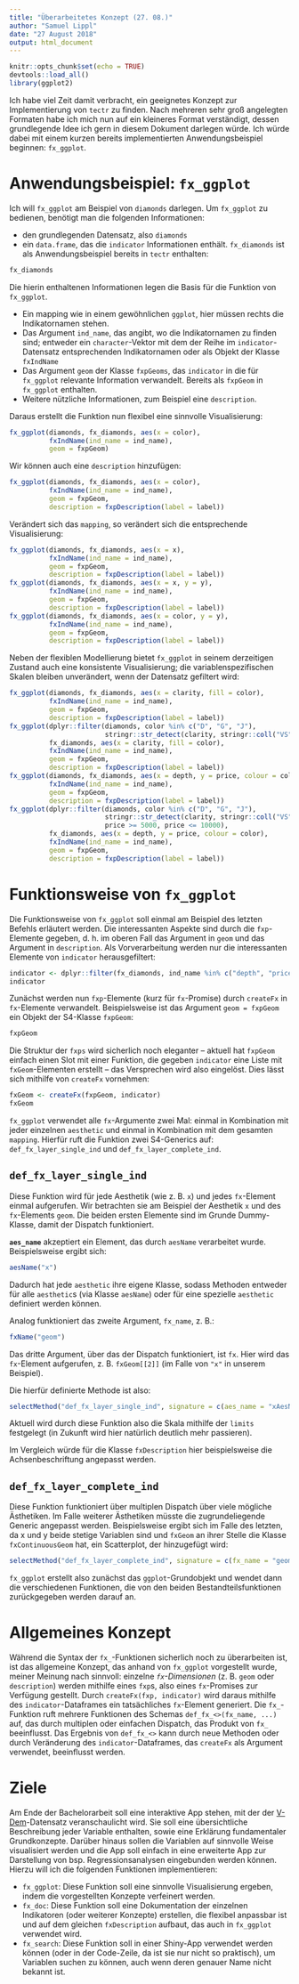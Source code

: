 ```yaml
---
title: "Überarbeitetes Konzept (27. 08.)"
author: "Samuel Lippl"
date: "27 August 2018"
output: html_document
---
```


```r
knitr::opts_chunk$set(echo = TRUE)
devtools::load_all()
library(ggplot2)
```

Ich habe viel Zeit damit verbracht, ein geeignetes Konzept zur Implementierung von `tectr` zu finden. Nach mehreren sehr groß angelegten Formaten habe ich mich nun auf ein kleineres Format verständigt, dessen grundlegende Idee ich gern in diesem Dokument darlegen würde. Ich würde dabei mit einem kurzen bereits implementierten Anwendungsbeispiel beginnen: `fx_ggplot`.

# Anwendungsbeispiel: `fx_ggplot`

Ich will `fx_ggplot` am Beispiel von `diamonds` darlegen. Um `fx_ggplot` zu bedienen, benötigt man die folgenden Informationen:

* den grundlegenden Datensatz, also `diamonds`
* ein `data.frame`, das die `indicator` Informationen enthält. `fx_diamonds` ist als Anwendungsbeispiel bereits in `tectr` enthalten:
```r
fx_diamonds
```
  Die hierin enthaltenen Informationen legen die Basis für die Funktion von `fx_ggplot`.

* Ein mapping wie in einem gewöhnlichen `ggplot`, hier müssen rechts die Indikatornamen stehen.
* Das Argument `ind_name`, das angibt, wo die Indikatornamen zu finden sind; entweder ein `character`-Vektor mit dem der Reihe im `indicator`-Datensatz entsprechenden Indikatornamen oder als Objekt der Klasse `fxIndName`
* Das Argument `geom` der Klasse `fxpGeoms`, das `indicator` in die für `fx_ggplot` relevante Information verwandelt. Bereits als `fxpGeom` in `fx_ggplot` enthalten.
* Weitere nützliche Informationen, zum Beispiel eine `description`.

Daraus erstellt die Funktion nun flexibel eine sinnvolle Visualisierung:

```r
fx_ggplot(diamonds, fx_diamonds, aes(x = color), 
          fxIndName(ind_name = ind_name), 
          geom = fxpGeom)
```

Wir können auch eine `description` hinzufügen:

```r
fx_ggplot(diamonds, fx_diamonds, aes(x = color), 
          fxIndName(ind_name = ind_name), 
          geom = fxpGeom, 
          description = fxpDescription(label = label))
```

Verändert sich das `mapping`, so verändert sich die entsprechende Visualisierung:

```r
fx_ggplot(diamonds, fx_diamonds, aes(x = x), 
          fxIndName(ind_name = ind_name), 
          geom = fxpGeom, 
          description = fxpDescription(label = label))
fx_ggplot(diamonds, fx_diamonds, aes(x = x, y = y), 
          fxIndName(ind_name = ind_name), 
          geom = fxpGeom, 
          description = fxpDescription(label = label))
fx_ggplot(diamonds, fx_diamonds, aes(x = color, y = y), 
          fxIndName(ind_name = ind_name), 
          geom = fxpGeom, 
          description = fxpDescription(label = label))
```

Neben der flexiblen Modellierung bietet `fx_ggplot` in seinem derzeitigen Zustand auch eine konsistente Visualisierung; die variablenspezifischen Skalen bleiben unverändert, wenn der Datensatz gefiltert wird:

```r
fx_ggplot(diamonds, fx_diamonds, aes(x = clarity, fill = color), 
          fxIndName(ind_name = ind_name), 
          geom = fxpGeom, 
          description = fxpDescription(label = label))
fx_ggplot(dplyr::filter(diamonds, color %in% c("D", "G", "J"), 
                        stringr::str_detect(clarity, stringr::coll("VS"))), 
          fx_diamonds, aes(x = clarity, fill = color), 
          fxIndName(ind_name = ind_name), 
          geom = fxpGeom, 
          description = fxpDescription(label = label))
fx_ggplot(diamonds, fx_diamonds, aes(x = depth, y = price, colour = color), 
          fxIndName(ind_name = ind_name), 
          geom = fxpGeom, 
          description = fxpDescription(label = label))
fx_ggplot(dplyr::filter(diamonds, color %in% c("D", "G", "J"), 
                        stringr::str_detect(clarity, stringr::coll("VS")), 
                        price >= 5000, price <= 10000), 
          fx_diamonds, aes(x = depth, y = price, colour = color), 
          fxIndName(ind_name = ind_name), 
          geom = fxpGeom, 
          description = fxpDescription(label = label))
```

# Funktionsweise von `fx_ggplot`

Die Funktionsweise von `fx_ggplot` soll einmal am Beispiel des letzten Befehls erläutert werden.
Die interessanten Aspekte sind durch die `fxp`-Elemente gegeben, d. h. im oberen Fall das Argument in `geom` und das Argument in `description`. Als Vorverarbeitung werden nur die interessanten Elemente von `indicator` herausgefiltert:
```r
indicator <- dplyr::filter(fx_diamonds, ind_name %in% c("depth", "price", "color"))
indicator
```

Zunächst werden nun `fxp`-Elemente (kurz für `fx`-Promise) durch `createFx` in `fx`-Elemente verwandelt. Beispielsweise ist das Argument `geom = fxpGeom` ein Objekt der S4-Klasse `fxpGeom`:
```r
fxpGeom
```

Die Struktur der `fxps` wird sicherlich noch eleganter -- aktuell hat `fxpGeom` einfach einen Slot mit einer Funktion, die gegeben `indicator` eine Liste mit `fxGeom`-Elementen erstellt -- das Versprechen wird also eingelöst. Dies lässt sich mithilfe von `createFx` vornehmen:

```r
fxGeom <- createFx(fxpGeom, indicator)
fxGeom
```

`fx_ggplot` verwendet alle `fx`-Argumente zwei Mal: einmal in Kombination mit jeder einzelnen `aesthetic` und einmal in Kombination mit dem gesamten `mapping`. Hierfür ruft die Funktion zwei S4-Generics auf: `def_fx_layer_single_ind` und `def_fx_layer_complete_ind`.

## `def_fx_layer_single_ind`

Diese Funktion wird für jede Aesthetik (wie z. B. `x`) und jedes `fx`-Element einmal aufgerufen. Wir betrachten sie am Beispiel der Aesthetik `x` und des `fx`-Elements `geom`. Die beiden ersten Elemente sind im Grunde Dummy-Klasse, damit der Dispatch funktioniert.

**`aes_name`** akzeptiert ein Element, das durch `aesName` verarbeitet wurde. Beispielsweise ergibt sich:

```r
aesName("x")
```
Dadurch hat jede `aesthetic` ihre eigene Klasse, sodass Methoden entweder für alle `aesthetic`s (via Klasse `aesName`) oder für eine spezielle `aesthetic` definiert werden können. 

Analog funktioniert das zweite Argument, `fx_name`, z. B.:

```r
fxName("geom")
```

Das dritte Argument, über das der Dispatch funktioniert, ist `fx`. Hier wird das `fx`-Element aufgerufen, z. B. `fxGeom[[2]]` (im Falle von `"x"` in unserem Beispiel).

Die hierfür definierte Methode ist also:

```r
selectMethod("def_fx_layer_single_ind", signature = c(aes_name = "xAesName", fx_name = "geomFxName", fx = "fxContinuousGeom"))
```

Aktuell wird durch diese Funktion also die Skala mithilfe der `limits` festgelegt (in Zukunft wird hier natürlich deutlich mehr passieren).

Im Vergleich würde für die Klasse `fxDescription` hier beispielsweise die Achsenbeschriftung angepasst werden.

## `def_fx_layer_complete_ind`

Diese Funktion funktioniert über multiplen Dispatch über viele mögliche Ästhetiken. Im Falle weiterer Ästhetiken müsste die zugrundeliegende Generic angepasst werden. Beispielsweise ergibt sich im Falle des letzten, da x und y beide stetige Variablen sind und `fxGeom` an ihrer Stelle die Klasse `fxContinuousGeom` hat, ein Scatterplot, der hinzugefügt wird:

```r
selectMethod("def_fx_layer_complete_ind", signature = c(fx_name = "geomFxName", x = "fxContinuousGeom", y = "fxContinuousGeom"))
```

`fx_ggplot` erstellt also zunächst das `ggplot`-Grundobjekt und wendet dann die verschiedenen Funktionen, die von den beiden Bestandteilsfunktionen zurückgegeben werden darauf an.

# Allgemeines Konzept

Während die Syntax der `fx_`-Funktionen sicherlich noch zu überarbeiten ist, ist das allgemeine Konzept, das anhand von `fx_ggplot` vorgestellt wurde, meiner Meinung nach sinnvoll: einzelne *`fx`-Dimensionen* (z. B. `geom` oder `description`) werden mithilfe eines `fxp`s, also eines `fx`-Promises zur Verfügung gestellt. Durch `createFx(fxp, indicator)` wird daraus mithilfe des `indicator`-Dataframes ein tatsächliches `fx`-Element generiert. Die `fx_`-Funktion ruft mehrere Funktionen des Schemas `def_fx_<>(fx_name, ...)` auf, das durch multiplen oder einfachen Dispatch, das Produkt von `fx_` beeinflusst. Das Ergebnis von `def_fx_<>` kann durch neue Methoden oder durch Veränderung des `indicator`-Dataframes, das `createFx` als Argument verwendet, beeinflusst werden.

# Ziele

Am Ende der Bachelorarbeit soll eine interaktive App stehen, mit der der [V-Dem](http://v-dem.net/)-Datensatz veranschaulicht wird. Sie soll eine übersichtliche Beschreibung jeder Variable enthalten, sowie eine Erklärung fundamentaler Grundkonzepte. Darüber hinaus sollen die Variablen auf sinnvolle Weise visualisiert werden und die App soll einfach in eine erweiterte App zur Darstellung von bsp. Regressionsanalysen eingebunden werden können. Hierzu will ich die folgenden Funktionen implementieren:

* `fx_ggplot`: Diese Funktion soll eine sinnvolle Visualisierung ergeben, indem die vorgestellten Konzepte verfeinert werden.
* `fx_doc`: Diese Funktion soll eine Dokumentation der einzelnen Indikatoren (oder weiterer Konzepte) erstellen, die flexibel anpassbar ist und auf dem gleichen `fxDescription` aufbaut, das auch in `fx_ggplot` verwendet wird.
* `fx_search`: Diese Funktion soll in einer Shiny-App verwendet werden können (oder in der Code-Zeile, da ist sie nur nicht so praktisch), um Variablen suchen zu können, auch wenn deren genauer Name nicht bekannt ist.
